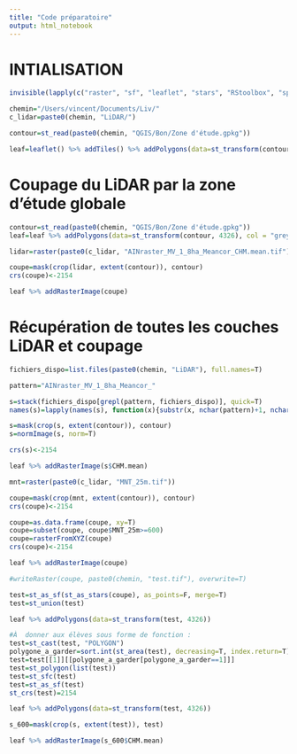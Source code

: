 ```yaml
---
title: "Code préparatoire"
output: html_notebook
---
```


# INTIALISATION
```r
invisible(lapply(c("raster", "sf", "leaflet", "stars", "RStoolbox", "sp"), library, character.only=T)) #Importation des packages

chemin="/Users/vincent/Documents/Liv/"
c_lidar=paste0(chemin, "LiDAR/")

contour=st_read(paste0(chemin, "QGIS/Bon/Zone d'étude.gpkg"))

leaf=leaflet() %>% addTiles() %>% addPolygons(data=st_transform(contour, 4326), col = "grey")
```

# Coupage du LiDAR par la zone d'étude globale
```r
contour=st_read(paste0(chemin, "QGIS/Bon/Zone d'étude.gpkg"))
leaf=leaf %>% addPolygons(data=st_transform(contour, 4326), col = "grey")

lidar=raster(paste0(c_lidar, "AINraster_MV_1_8ha_Meancor_CHM.mean.tif"))

coupe=mask(crop(lidar, extent(contour)), contour)
crs(coupe)<-2154

leaf %>% addRasterImage(coupe)
```

# Récupération de toutes les couches LiDAR et coupage
```r
fichiers_dispo=list.files(paste0(chemin, "LiDAR"), full.names=T)

pattern="AINraster_MV_1_8ha_Meancor_"

s=stack(fichiers_dispo[grepl(pattern, fichiers_dispo)], quick=T)
names(s)=lapply(names(s), function(x){substr(x, nchar(pattern)+1, nchar(x))})

s=mask(crop(s, extent(contour)), contour)
s=normImage(s, norm=T)

crs(s)<-2154

leaf %>% addRasterImage(s$CHM.mean)
```


```r
mnt=raster(paste0(c_lidar, "MNT_25m.tif"))

coupe=mask(crop(mnt, extent(contour)), contour)
crs(coupe)<-2154

coupe=as.data.frame(coupe, xy=T)
coupe=subset(coupe, coupe$MNT_25m>=600)
coupe=rasterFromXYZ(coupe)
crs(coupe)<-2154

leaf %>% addRasterImage(coupe)

#writeRaster(coupe, paste0(chemin, "test.tif"), overwrite=T)
```


```r
test=st_as_sf(st_as_stars(coupe), as_points=F, merge=T)
test=st_union(test)

leaf %>% addPolygons(data=st_transform(test, 4326))

#À  donner aux élèves sous forme de fonction : 
test=st_cast(test, "POLYGON")
polygone_a_garder=sort.int(st_area(test), decreasing=T, index.return=T)$ix
test=test[[1]][[polygone_a_garder[polygone_a_garder==1]]]
test=st_polygon(list(test))
test=st_sfc(test)
test=st_as_sf(test)
st_crs(test)=2154

leaf %>% addPolygons(data=st_transform(test, 4326))
```


```r
s_600=mask(crop(s, extent(test)), test)

leaf %>% addRasterImage(s_600$CHM.mean)
```







